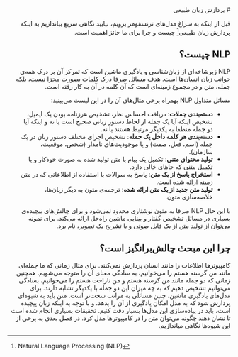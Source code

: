 <div dir="rtl">
# پردازش زبان طبیعی

قبل از اینکه به سراغ مدل‌های ترنسفومر برویم، بیایید نگاهی سریع بیاندازیم به اینکه پردازش زبان طبیعی[^1] چیست و چرا برای ما حائز اهمیت است.

## NLP چیست؟

NLP  زیرشاخه‌ای از زبان‌شناسی و یادگیری ماشین است که تمرکز آن بر درک همه‌ی جوانب زبان انسان‌ها است. هدف مسائل صرفا درک کلمات بصورت مجزا نیست، بلکه جمله، متن و در مجموع‌ زمینه‌ای است که آن کلمه در آن به کار رفته است.

مسائل متداول NLP بهمراه برخی مثال‌های آن را در این لیست می‌بینید:

- **دسته‌بندی جملات**: دریافت احساس نظر، تشخیص هرزنامه بودن یک ایمیل، تشخیص اینکه آیا یک جمله از لحاظ دستور زبانی صحیح است یا نه و اینکه آیا دو جمله منطقا به یکدیگر مرتبط هستند یا نه.
- **دسته‌بندی هر کلمه داخل یک جمله**:‌ تشخیص اجزای مختلف دستور زبان در یک جمله (اسم، فعل، صفت) و یا موجودیت‌های نامدار (شخص، موقعیت، سازمان).
- **تولید محتوای متنی**:‌ تکمیل یک پیام با متن تولید شده به صورت خودکار و یا تکمیل متنی که جاهای خالی دارد.
- **استخراج پاسخ از یک متن**: پاسخ به سوالات با استفاده از اطلاعاتی که در متن زمینه ارائه شده است.
- **تولید متن جدید از یک متن ارائه شده**: ترجمه‌ی متون به دیگر زبان‌ها، خلاصه‌سازی متون.

با این حال NLP صرفا به متون نوشتاری محدود نمی‌شود و برای چالش‌های پیچیده‌ی بسیاری در مسائل تشخیص گفتار و بینایی ماشین راه‌حل ارائه می‌کند. برای نمونه می‌توان از تولید متن از یک فایل صوتی و یا تشریح یک تصویر، نام برد.

## چرا این مبحث چالش‌برانگیز است؟

کامپیوترها اطلاعات را مانند انسان پردازش نمی‌کنند. برای مثال زمانی که ما جمله‌ای مانند من گرسنه هستم را می‌خوانیم، به سادگی معنای آن را متوجه می‌شویم. همچنین زمانی که دو جمله‌ مانند من گرسنه هستم و من ناراحت هستم را می‌خوانیم، بسادگی می‌توانیم تشخیص دهیم که به چه میزان این دو جمله با یکدیگر تشابه دارند. برای مدل‌های یادگیری ماشین، چنین مسائلی به مراتب سخت‌تر است. متن باید به ‌شیوه‌ای پردازش شود که به مدل امکان یادگیری از آن را بدهد. و با توجه به اینکه زبان پیچیده است، باید در پیاده‌سازی این مدل‌ها بسیار دقت کنیم. تحقیقات بسیاری انجام شده است تا نشان دهند چگونه می‌توان متن را در کامپیوترها مدل کرد. در فصل بعدی به برخی از این شیوه‌ها نگاهی میاندازیم.

[^1]: Natural Language Processing (NLP)
</div>